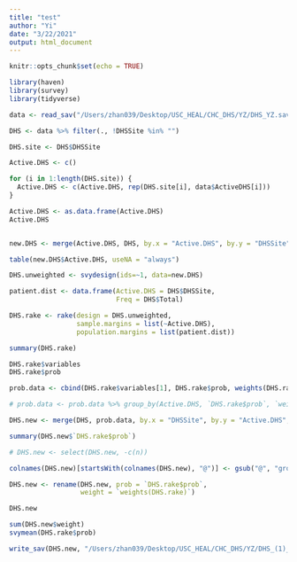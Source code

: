 ```yaml
---
title: "test"
author: "Yi"
date: "3/22/2021"
output: html_document
---
```


```r
knitr::opts_chunk$set(echo = TRUE)
```

```r
library(haven)
library(survey)
library(tidyverse)
```

```r
data <- read_sav("/Users/zhan039/Desktop/USC_HEAL/CHC_DHS/YZ/DHS_YZ.sav")

```

```r
DHS <- data %>% filter(., !DHSSite %in% "")

```

```r

DHS.site <- DHS$DHSSite

Active.DHS <- c()

for (i in 1:length(DHS.site)) {
  Active.DHS <- c(Active.DHS, rep(DHS.site[i], data$ActiveDHS[i]))
}

Active.DHS <- as.data.frame(Active.DHS)  
Active.DHS


new.DHS <- merge(Active.DHS, DHS, by.x = "Active.DHS", by.y = "DHSSite", all.x = T)

table(new.DHS$Active.DHS, useNA = "always")

DHS.unweighted <- svydesign(ids=~1, data=new.DHS)

patient.dist <- data.frame(Active.DHS = DHS$DHSSite,
                           Freq = DHS$Total)

DHS.rake <- rake(design = DHS.unweighted, 
                 sample.margins = list(~Active.DHS),
                 population.margins = list(patient.dist))

summary(DHS.rake)

DHS.rake$variables
DHS.rake$prob

prob.data <- cbind(DHS.rake$variables[1], DHS.rake$prob, weights(DHS.rake))

# prob.data <- prob.data %>% group_by(Active.DHS, `DHS.rake$prob`, `weights(DHS.rake)`) %>% summarise(n = n())

DHS.new <- merge(DHS, prob.data, by.x = "DHSSite", by.y = "Active.DHS", all.x = T, all.y = T)

summary(DHS.new$`DHS.rake$prob`)

# DHS.new <- select(DHS.new, -c(n))

colnames(DHS.new)[startsWith(colnames(DHS.new), "@")] <- gsub("@", "group", colnames(DHS.new)[startsWith(colnames(DHS.new), "@")])

DHS.new <- rename(DHS.new, prob = `DHS.rake$prob`,
                  weight = `weights(DHS.rake)`)

DHS.new

sum(DHS.new$weight)
svymean(DHS.rake$prob)

```

```r
write_sav(DHS.new, "/Users/zhan039/Desktop/USC_HEAL/CHC_DHS/YZ/DHS_(1)_YZ.sav")
```

